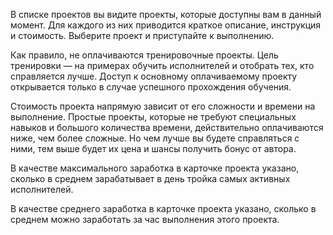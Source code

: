 <Cut title="Как выбрать проект?">

В списке проектов вы видите проекты, которые доступны вам в данный момент. Для каждого из них приводится краткое описание, инструкция и стоимость. Выберите проект и приступайте к выполнению.

</Cut>

<Cut title="Зачем нужны бесплатные проекты?">

Как правило, не оплачиваются тренировочные проекты. Цель тренировки — на примерах обучить исполнителей и отобрать тех, кто справляется лучше. Доступ к основному оплачиваемому проекту открывается только в случае успешного прохождения обучения.

</Cut>

<Cut title="Низкая стоимость проектов">

Стоимость проекта напрямую зависит от его сложности и времени на выполнение. Простые проекты, которые не требуют специальных навыков и большого количества времени, действительно оплачиваются ниже, чем более сложные. Но чем лучше вы будете справляться с ними, тем выше будет их цена и шансы получить бонус от автора.

</Cut>

<Cut title="Максимальный и средний заработок">

В качестве максимального заработка в карточке проекта указано, сколько в среднем зарабатывает в день тройка самых активных исполнителей.

В качестве среднего заработка в карточке проекта указано, сколько в среднем можно заработать за час выполнения этого проекта.

</Cut>
